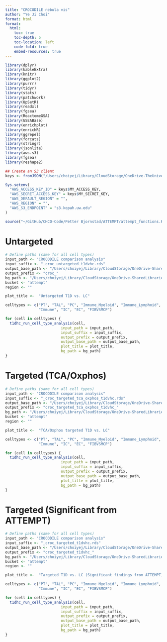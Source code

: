 ```yaml
---
title: "CROCODILE nebula vis"
author: "Ye Ji Choi"
format: html
format: 
  html:
    toc: true
    toc-depth: 5
    toc-location: left
    code-fold: true
    embed-resources: true
---
```


```r
library(dplyr)
library(kableExtra)
library(knitr)
library(ggplot2)
library(purrr)
library(tidyr)
library(stats)
library(patchwork)
library(UpSetR)
library(readxl)
library(fgsea)
library(ReactomeGSA)
library(GSEABase)
library(enrichplot)
library(enrichR)
library(ggrepel)
library(forcats)
library(stringr)
library(jsonlite)
library(aws.s3)
library(fgsea)
library(reshape2)
```

```r
## Create an S3 client
keys <- fromJSON("/Users/choiyej/Library/CloudStorage/OneDrive-TheUniversityofColoradoDenver/Bjornstad Pyle Lab/keys.json")

Sys.setenv(
  "AWS_ACCESS_KEY_ID" = keys$MY_ACCESS_KEY,
  "AWS_SECRET_ACCESS_KEY" = keys$MY_SECRET_KEY,
  "AWS_DEFAULT_REGION" = "",
  "AWS_REGION" = "",
  "AWS_S3_ENDPOINT" = "s3.kopah.uw.edu"
)

source("~/GitHub/CHCO-Code/Petter Bjornstad/ATTEMPT/attempt_functions.R")
```

# Untargeted
```r
# Define paths (same for all cell types)
input_path <- "CROCODILE comparison analysis"
input_suffix <- "_croc_untargeted_t1dvhc.rds"
output_base_path <- "/Users/choiyej/Library/CloudStorage/OneDrive-SharedLibraries-UW/Laura Pyle - Bjornstad/Biostatistics Core Shared Drive/CROCODILE"
output_prefix <- "croc_"
bg_path <- "/Users/choiyej/Library/CloudStorage/OneDrive-SharedLibraries-UW/Laura Pyle - Bjornstad/Biostatistics Core Shared Drive/GSEA"
bucket <- "attempt"
region <- ""

plot_title <-  "Untargeted T1D vs. LC"

celltypes <- c("PT", "TAL", "PC", "Immune_Myeloid", "Immune_Lymphoid", 
               "Immune", "IC", "EC", "FIBVSMCP")

for (cell in celltypes) {
  t1dhc_run_cell_type_analysis(cell, 
                         input_path = input_path,
                         input_suffix = input_suffix,
                         output_prefix = output_prefix,
                         output_base_path = output_base_path,
                         plot_title = plot_title,
                         bg_path = bg_path)
}

```

# Targeted (TCA/Oxphos)

```r
# Define paths (same for all cell types)
input_path <- "CROCODILE comparison analysis"
input_suffix <- "_croc_targeted_tca_oxphos_t1dvhc.rds"
output_base_path <- "/Users/choiyej/Library/CloudStorage/OneDrive-SharedLibraries-UW/Laura Pyle - Bjornstad/Biostatistics Core Shared Drive/CROCODILE"
output_prefix <- "croc_targeted_tca_oxphos_t1dvhc_"
bg_path <- "/Users/choiyej/Library/CloudStorage/OneDrive-SharedLibraries-UW/Laura Pyle - Bjornstad/Biostatistics Core Shared Drive/GSEA"
bucket <- "attempt"
region <- ""

plot_title <-  "TCA/Oxphos targeted T1D vs. LC"

celltypes <- c("PT", "TAL", "PC", "Immune_Myeloid", "Immune_Lymphoid", 
               "Immune", "IC", "EC", "FIBVSMCP")

for (cell in celltypes) {
  t1dhc_run_cell_type_analysis(cell, 
                         input_path = input_path,
                         input_suffix = input_suffix,
                         output_prefix = output_prefix,
                         output_base_path = output_base_path,
                         plot_title = plot_title,
                         bg_path = bg_path)
}
```

# Targeted (Significant from ATTEMPT)

```r
# Define paths (same for all cell types)
input_path <- "CROCODILE comparison analysis"
input_suffix <- "_croc_targeted_t1dvhc.rds"
output_base_path <- "/Users/choiyej/Library/CloudStorage/OneDrive-SharedLibraries-UW/Laura Pyle - Bjornstad/Biostatistics Core Shared Drive/CROCODILE"
output_prefix <- "croc_targeted_t1dvhc_"
bg_path <- "/Users/choiyej/Library/CloudStorage/OneDrive-SharedLibraries-UW/Laura Pyle - Bjornstad/Biostatistics Core Shared Drive/GSEA"
bucket <- "attempt"
region <- ""

plot_title <-  "Targeted T1D vs. LC (Significant findings from ATTEMPT)"

celltypes <- c("PT", "TAL", "PC", "Immune_Myeloid", "Immune_Lymphoid", 
               "Immune", "IC", "EC", "FIBVSMCP")

for (cell in celltypes) {
  t1dhc_run_cell_type_analysis(cell, 
                         input_path = input_path,
                         input_suffix = input_suffix,
                         output_prefix = output_prefix,
                         output_base_path = output_base_path,
                         plot_title = plot_title,
                         bg_path = bg_path)
}

```

